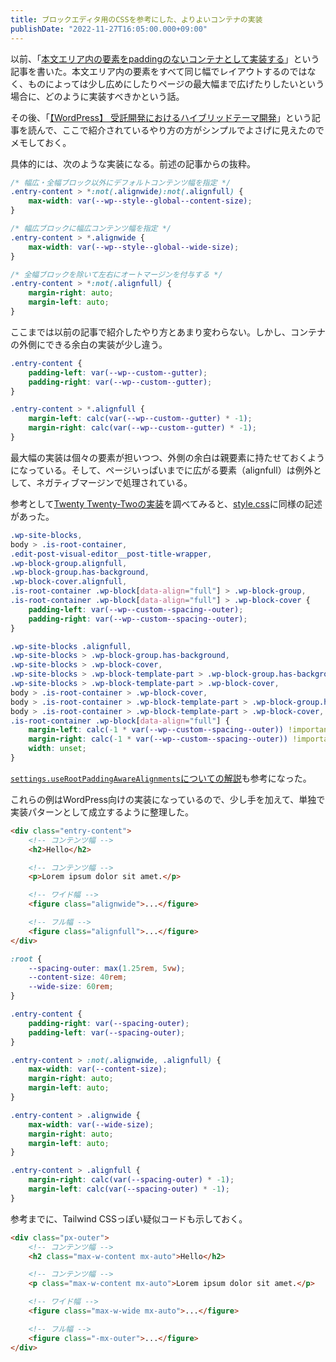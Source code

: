```yaml
---
title: ブロックエディタ用のCSSを参考にした、よりよいコンテナの実装
publishDate: "2022-11-27T16:05:00.000+09:00"
---
```


以前、「[本文エリア内の要素をpaddingのないコンテナとして実装する](/2022-07-31-container-with-no-padding)」という記事を書いた。本文エリア内の要素をすべて同じ幅でレイアウトするのではなく、ものによっては少し広めにしたりページの最大幅まで広げたりしたいという場合に、どのように実装すべきかという話。

その後、「[【WordPress】 受託開発におけるハイブリッドテーマ開発](https://qiita.com/TetsuakiHamano/items/4166dd093e2ba03c57d7)」という記事を読んで、ここで紹介されているやり方の方がシンプルでよさげに見えたのでメモしておく。

具体的には、次のような実装になる。前述の記事からの抜粋。

```css
/* 幅広・全幅ブロック以外にデフォルトコンテンツ幅を指定 */
.entry-content > *:not(.alignwide):not(.alignfull) {
	max-width: var(--wp--style--global--content-size);
}

/* 幅広ブロックに幅広コンテンツ幅を指定 */
.entry-content > *.alignwide {
	max-width: var(--wp--style--global--wide-size);
}

/* 全幅ブロックを除いて左右にオートマージンを付与する */
.entry-content > *:not(.alignfull) {
	margin-right: auto;
	margin-left: auto;
}
```

ここまでは以前の記事で紹介したやり方とあまり変わらない。しかし、コンテナの外側にできる余白の実装が少し違う。

```css
.entry-content {
	padding-left: var(--wp--custom--gutter);
	padding-right: var(--wp--custom--gutter);
}

.entry-content > *.alignfull {
	margin-left: calc(var(--wp--custom--gutter) * -1);
	margin-right: calc(var(--wp--custom--gutter) * -1);
}
```

最大幅の実装は個々の要素が担いつつ、外側の余白は親要素に持たせておくようになっている。そして、ページいっぱいまでに広がる要素（alignfull）は例外として、ネガティブマージンで処理されている。

参考として[Twenty Twenty-Twoの実装](https://github.com/WordPress/wordpress-develop/tree/trunk/src/wp-content/themes/twentytwentytwo)を調べてみると、[style.css](https://github.com/WordPress/wordpress-develop/blob/trunk/src/wp-content/themes/twentytwentytwo/style.css)に同様の記述があった。

```css
.wp-site-blocks,
body > .is-root-container,
.edit-post-visual-editor__post-title-wrapper,
.wp-block-group.alignfull,
.wp-block-group.has-background,
.wp-block-cover.alignfull,
.is-root-container .wp-block[data-align="full"] > .wp-block-group,
.is-root-container .wp-block[data-align="full"] > .wp-block-cover {
	padding-left: var(--wp--custom--spacing--outer);
	padding-right: var(--wp--custom--spacing--outer);
}

.wp-site-blocks .alignfull,
.wp-site-blocks > .wp-block-group.has-background,
.wp-site-blocks > .wp-block-cover,
.wp-site-blocks > .wp-block-template-part > .wp-block-group.has-background,
.wp-site-blocks > .wp-block-template-part > .wp-block-cover,
body > .is-root-container > .wp-block-cover,
body > .is-root-container > .wp-block-template-part > .wp-block-group.has-background,
body > .is-root-container > .wp-block-template-part > .wp-block-cover,
.is-root-container .wp-block[data-align="full"] {
	margin-left: calc(-1 * var(--wp--custom--spacing--outer)) !important;
	margin-right: calc(-1 * var(--wp--custom--spacing--outer)) !important;
	width: unset;
}
```

[`settings.useRootPaddingAwareAlignments`についての解説](https://qiita.com/TetsuakiHamano/items/4c1576131a71fc41ef41#settingsuserootpaddingawarealignments)も参考になった。

これらの例はWordPress向けの実装になっているので、少し手を加えて、単独で実装パターンとして成立するように整理した。

```html
<div class="entry-content">
	<!-- コンテンツ幅 -->
	<h2>Hello</h2>

	<!-- コンテンツ幅 -->
	<p>Lorem ipsum dolor sit amet.</p>

	<!-- ワイド幅 -->
	<figure class="alignwide">...</figure>

	<!-- フル幅 -->
	<figure class="alignfull">...</figure>
</div>
```

```css
:root {
	--spacing-outer: max(1.25rem, 5vw);
	--content-size: 40rem;
	--wide-size: 60rem;
}

.entry-content {
	padding-right: var(--spacing-outer);
	padding-left: var(--spacing-outer);
}

.entry-content > :not(.alignwide, .alignfull) {
	max-width: var(--content-size);
	margin-right: auto;
	margin-left: auto;
}

.entry-content > .alignwide {
	max-width: var(--wide-size);
	margin-right: auto;
	margin-left: auto;
}

.entry-content > .alignfull {
	margin-right: calc(var(--spacing-outer) * -1);
	margin-left: calc(var(--spacing-outer) * -1);
}
```

参考までに、Tailwind CSSっぽい疑似コードも示しておく。

```html
<div class="px-outer">
	<!-- コンテンツ幅 -->
	<h2 class="max-w-content mx-auto">Hello</h2>

	<!-- コンテンツ幅 -->
	<p class="max-w-content mx-auto">Lorem ipsum dolor sit amet.</p>

	<!-- ワイド幅 -->
	<figure class="max-w-wide mx-auto">...</figure>

	<!-- フル幅 -->
	<figure class="-mx-outer">...</figure>
</div>
```
